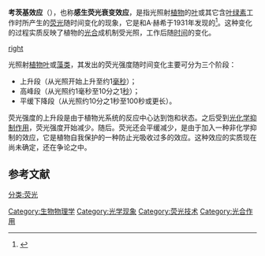 '''考茨基效应'''（{{lang-en|Kautsky effect}}），也称'''感生荧光衰变效应'''，是指光照射[[植物|植物]]的[[叶|叶]]或其它含[[叶绿素|叶绿素]]工作时所产生的[[荧光|荧光]]随时间变化的现象，它是{{ld|汉斯·考茨基|Hans Kautsky}}和A·赫希于1931年发现的<ref>{{cite journal |last1=Kautsky |first1=H. |last2=Hirsch |first2=A. |title=Neue Versuche zur Kohlens ureassimilation |journal=Die Naturwissenschaften |date=1931-11 |volume=19 |issue=48 |pages=964–964 |doi=10.1007/bf01516164}}</ref>。这种变化的过程实质反映了植物的[[光合作用|光合]]成机制受光照，工作后随[[时间|时间]]的变化。

[[image:kautsky_effect.PNG|right]]

光照射[[叶|植物叶]]或[[藻类|藻类]]，其发出的荧光强度随时间变化主要可分为三个阶段：

*上升段（从光照开始上升至约1[[毫秒|毫秒]]）；
*高峰段（从光照约1毫秒至10分之1[[秒|秒]]）；
*平缓下降段（从光照约10分之1秒至100秒或更长）。

荧光强度的上升段是由于植物光系统的反应中心达到饱和状态。之后受到[[光化学抑制作用|光化学抑制作用]]，荧光强度开始减少。随后。荧光还会平缓减少，是由于加入一种非化学抑制的效应，它是植物自我保护的一种防止光吸收过多的效应。这种效应的实质现在尚未确定，还在争论之中。

==参考文献==
{{reflist}}

[[分类:荧光|分类:荧光]]
[[Category:生物物理学|Category:生物物理学]]
[[Category:光学现象|Category:光学现象]]
[[Category:荧光技术|Category:荧光技术]]
[[Category:光合作用|Category:光合作用]]